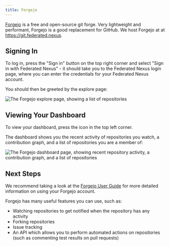 ```yaml
---
title: Forgejo
---
```


[Forgejo](https://forgejo.org) is a free and open-source git forge. Very lightweight and performant, Forgejo is a good replacement for GitHub. We host Forgejo at at https://git.federated.nexus.

## Signing In

To log in, press the "Sign in" button on the top right corner and select "Sign in with Federated Nexus" - it should take you to the Federated Nexus login page, where you can enter the credentials for your Federated Nexus account.

You should then be greeted by the explore page:

![The Forgejo explore page, showing a list of repositories](../../../images/forgejo/explore.png)

## Viewing Your Dashboard

To view your dashboard, press the icon in the top left corner.

The dashboard shows you the recent activity of repositories you watch, a contribution graph, and a list of repositories you are a member of:

![The Forgejo dashboard page, showing recent repository activity, a contribution graph, and a list of repositories](../../../images/forgejo/dashboard.png)

## Next Steps

We recommend taking a look at the [Forgejo User Guide](https://forgejo.org/docs/v12.0/user/) for more detailed information on using your Forgejo account.

Forgejo has many useful features you can use, such as:

- Watching repositories to get notified when the repository has any activity
- Forking repositories
- Issue tracking
- An API which allows you to perform automated actions on repositories (such as commenting test results on pull requests)
